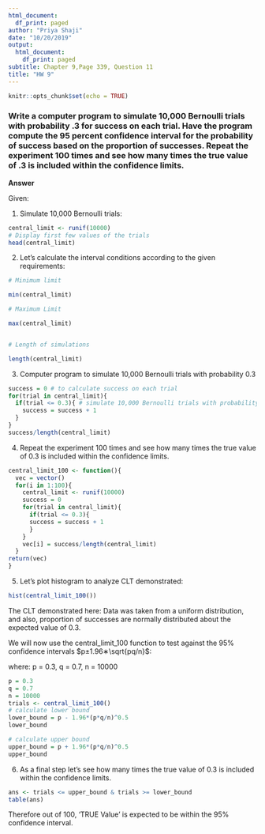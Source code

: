 ```yaml
---
html_document:
  df_print: paged
author: "Priya Shaji"
date: "10/20/2019"
output:
  html_document:
    df_print: paged
subtitle: Chapter 9,Page 339, Question 11
title: "HW 9"
---
```


```r
knitr::opts_chunk$set(echo = TRUE)
```

### Write a computer program to simulate 10,000 Bernoulli trials with probability .3 for success on each trial. Have the program compute the 95 percent confidence interval for the probability of success based on the proportion of successes. Repeat the experiment 100 times and see how many times the true value of .3 is included within the confidence limits.

<strong> Answer</strong>

Given:

1) Simulate 10,000 Bernoulli trials:

```r
central_limit <- runif(10000)
# Display first few values of the trials
head(central_limit)
```

2) Let's calculate the interval conditions according to the given requirements:

```r
# Minimum limit

min(central_limit)

# Maximum Limit

max(central_limit)


# Length of simulations

length(central_limit)

```


3) Computer program to simulate 10,000 Bernoulli trials with probability 0.3

```r
success = 0 # to calculate success on each trial
for(trial in central_limit){
  if(trial <= 0.3){ # simulate 10,000 Bernoulli trials with probability 0.3
    success = success + 1
  }
}
success/length(central_limit)
```


4) Repeat the experiment 100 times and see how many times the true value of 0.3 is included within the confidence limits.


```r
central_limit_100 <- function(){
  vec = vector()
  for(i in 1:100){
    central_limit <- runif(10000)
    success = 0
    for(trial in central_limit){
      if(trial <= 0.3){
      success = success + 1
      }
    }
    vec[i] = success/length(central_limit)
  }
return(vec)
}

```

5) Let's plot histogram to analyze CLT demonstrated:

```r
hist(central_limit_100())

```


The CLT demonstrated here:  Data was taken from a uniform distribution, and also, proportion of successes are normally distributed about the expected value of 0.3.

We will now use the central_limit_100 function to test against the 95% confidence intervals $p±1.96∗\sqrt{pq/n}$:

where:
p = 0.3, q = 0.7, n = 10000

```r
p = 0.3
q = 0.7
n = 10000
trials <- central_limit_100()
# calculate lower bound
lower_bound = p - 1.96*(p*q/n)^0.5
lower_bound

```



```r
# calculate upper bound
upper_bound = p + 1.96*(p*q/n)^0.5
upper_bound
```

6) As a final step let's see how many times the true value of 0.3 is included within the confidence limits.

```r
ans <- trials <= upper_bound & trials >= lower_bound
table(ans)
```


Therefore out of 100, 'TRUE Value' is expected to be within the 95% confidence interval.
